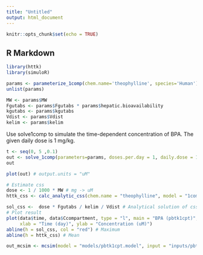 ```yaml
---
title: "Untitled"
output: html_document
---
```


```r
knitr::opts_chunk$set(echo = TRUE)
```

## R Markdown

```r
library(httk)
library(simuloR)
```

```r
params <- parameterize_1comp(chem.name='theophylline', species='Human')
unlist(params)
```

```r
MW <- params$MW
Fgutabs <- params$Fgutabs * params$hepatic.bioavailability
kgutabs <- params$kgutabs
Vdist <- params$Vdist
kelim <- params$kelim
```

Use solve1comp to simulate the time-dependent concentration of BPA. The given daily dose is 1 mg/kg.
```r
t <- seq(0, 5 ,0.1)
out <- solve_1comp(parameters=params, doses.per.day = 1, daily.dose = 1, times = t)
out
```


```r
plot(out) # output.units = "uM"
```

```r
# Estimate css
dose <- 1 / 1000 * MW # mg -> uM
httk_css <- calc_analytic_css(chem.name = "theophylline", model = "1compartment")
```


```r
sol_css <-  dose * Fgutabs / kelim / Vdist # Analytical solution of css
# Plot result
plot(data$time, data$Ccompartment, type = "l", main = "BPA (pbtk1cpt)",
     xlab = "Time (day)", ylab = "Concentration (uM)")
abline(h = sol_css, col = "red") # Maximum  
abline(h = httk_css) # Mean
```



```r
out_mcsim <- mcsim(model = "models/pbtk1cpt.model", input = "inputs/pbtk1cpt.in")
```

